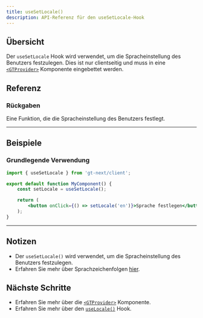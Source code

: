 ```yaml
---
title: useSetLocale()
description: API-Referenz für den useSetLocale-Hook
---
```


## Übersicht

Der `useSetLocale` Hook wird verwendet, um die Spracheinstellung des Benutzers festzulegen.
Dies ist nur clientseitig und muss in eine [`<GTProvider>`](/docs/next/api/components/gtprovider) Komponente eingebettet werden.


## Referenz

### Rückgaben

Eine Funktion, die die Spracheinstellung des Benutzers festlegt.

---

## Beispiele

### Grundlegende Verwendung

```jsx
import { useSetLocale } from 'gt-next/client';

export default function MyComponent() {
    const setLocale = useSetLocale();

    return (
        <button onClick={() => setLocale('en')}>Sprache festlegen</button>
    );
}
```

---

## Notizen

* Der `useSetLocale()` wird verwendet, um die Spracheinstellung des Benutzers festzulegen.
* Erfahren Sie mehr über Sprachzeichenfolgen [hier](/docs/reference/locale-strings).

## Nächste Schritte

* Erfahren Sie mehr über die [`<GTProvider>`](/docs/next/api/components/gtprovider) Komponente.
* Erfahren Sie mehr über den [`useLocale()`](/docs/next/api/helpers/useLocale) Hook.
